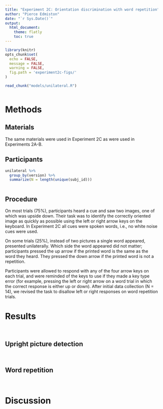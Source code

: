 ```yaml
---
title: "Experiment 2C: Orientation discrimination with word repetition"
author: "Pierce Edmiston"
date: "`r Sys.Date()`"
output:
  html_document:
    theme: flatly
    toc: true
---
```


```r
library(knitr)
opts_chunk$set(
  echo = FALSE,
  message = FALSE,
  warning = FALSE,
  fig.path = 'experiment2c-figs/'
)

read_chunk("models/unilateral.R")
```

```r
```

# Methods

## Materials

The same materials were used in Experiment 2C as were used in Experiments 2A-B.

## Participants

```r
unilateral %>%
  group_by(version) %>%
  summarize(N = length(unique(subj_id)))
```

```r
```

## Procedure

On most trials (75%), participants heard a cue and saw two images, one of which
was upside down. Their task was to identify the correctly oriented image 
as quickly as possible using the left or right arrow keys on the keyboard. In
Experiment 2C all cues were spoken words, i.e., no white noise cues were used.

On some trials (25%), instead of two pictures a single word appeared, presented
unilaterally. Which side the word appeared did not matter; participants
pressed the up arrow if the printed word is the same as the word they heard.
They pressed the down arrow if the printed word is not a repetition.

Participants were allowed to respond with any of the four arrow keys
on each trial, and were reminded of the keys to use if they made
a key type error (for example, pressing the left or right arrow
on a word trial in which the correct response is either up or down). 
After initial data collection (N = 14), we revised the task to disallow
left or right responses on word repetition trials.

# Results

```r
```

```r
```

## Upright picture detection

```r
```

```r
```

## Word repetition

```r
```

```r
```

# Discussion
